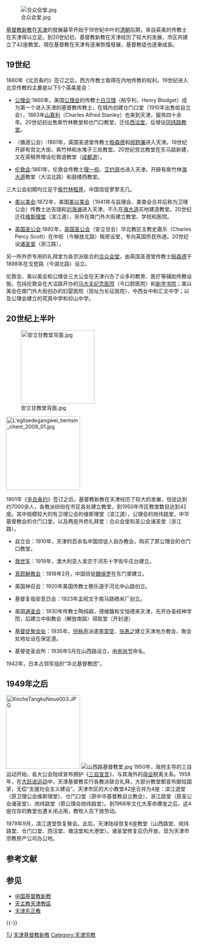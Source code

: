 [[File:合众会堂.jpg|right]]

[[基督教新教|基督教新教]]在[[天津|天津]]的發展最早开始于19世紀中叶的[[清朝|清朝]]后期，来自英美的传教士在天津得以立足。到20世纪初，基督教新教在天津经历了较大的发展，市区共建立了42座教堂。現在基督教在天津有逐漸恢復發展，基督教徒也逐漸成長。

== 19世纪 ==
1860年《北京条约》签订之后，西方传教士取得在内地传教的权利。19世纪进入北京传教的主要是以下5个英美差会：

*[[公理会|公理会]]:1860年，美国[[公理会|公理会]]的传教士[[白汉理|白汉理]]（柏亨利，Henry Blodget）成为第一个进入天津的基督教传教士，在城内创建仓门口堂（1910年出售给自立会），1863年[[山嘉利|山嘉利]]（Charles Alfred Stanley）也来到天津，服务四十余年。20世纪初出售紫竹林教堂和仓门口教堂，迁往[[西沽堂|西沽堂]]，后增设[[冈纬路教堂|冈纬路教堂]]。

*{{le|圣道会 (英国)|Methodist New Connexion|圣道堂}}（循道公会）:1861年，英国圣道堂传教士[[殷森德|殷森德]]和[[郝韪廉|郝韪廉]]进入天津。19世纪开辟有宫北大街、紫竹林和水堆子三处教堂。20世纪宫北教堂在东马路新建，又在英租界增设伦敦道教堂（[[成都道|成都道]]）。

*[[伦敦会|伦敦会]]:1861年，伦敦会传教士[[理一视|理一视]]、[[艾约瑟|艾约瑟]]也进入天津。开辟有紫竹林[[海大道|海大道]]教堂（大沽北路）和鼓楼西教堂。

三大公会初期均立足于[[紫竹林_(天津)|紫竹林]][[租界|租界]]，中国信徒寥寥无几。

*[[美以美会|美以美会]]:1872年，美国[[美以美会|美以美会]]（1941年与监理会、美普会合并后称为卫理公会）传教士达吉瑞和[[刘海澜|刘海澜]]进入天津，不久在[[海大道|海大道]]买地建造教堂。20世纪迁往[[维斯理堂|维斯理堂]]（滨江道），另外在南门外大街建立教堂、学校和医院。

*[[英国圣公会|英国圣公会]]:1892年，[[英国圣公会|英国圣公会]]（安立甘会）华北教区主教史嘉乐（Charles Percy Scott）在中街（今解放北路）租房设堂，专向英国侨民布道。20世纪设[[天津诸圣堂|诸圣堂]]（浙江路）。

另一所外侨专用的礼拜堂为各宗派联合的[[合众会堂|合众会堂]]，由英国圣道堂传教士[[殷森德|殷森德]]于1898年在戈登路（今湖北路）设立。

伦敦会、美以美会和公理会三大公会在天津兴办了众多的教育、医疗等辅助传教设施，包括伦敦会在大沽路开办的[[马大夫纪念医院|马大夫纪念医院]]（今口腔医院）和[[新学书院|新学书院]]；美以美会在南门外大街创办的妇婴医院（现址为长征医院）、中西女中和汇文中学；以及公理会建立的究真中学和仰山中学。

== 20世纪上半叶 ==
[[File:安立甘教堂背面.jpg|200px]]
 [[File:L'eglisedegangwei_tientsin_chent_2008_01.jpg|200px]]
1901年《[[辛丑条约|辛丑条约]]》签订之后，基督教新教在天津经历了较大的发展，信徒达到约7000余人，各教派纷纷在市区各处建立教堂，到1950年市区教堂数目达到42座。其中规模较大的有卫理公会的维斯理堂（滨江道），公理会的岗纬路堂，中华基督教会的仓门口堂，以及两座外侨礼拜堂：合众会堂和圣公会诸圣堂（浙江路）。

* 自立会：1910年，天津的百余名中国信徒人自办教会，购买了原公理会的仓门口教堂。

* [[救世军|救世军]]：1919年，澳大利亚人吴恋于河东十字街牛庄台建立。

* [[真耶稣教会|真耶稣教会]]：1918年2月，中国信徒[[魏保罗|魏保罗]]在东门里建立。

* 美国神召会：1920年美国传教士鲍乐道于河北中山路创立。

* 基督复临安息日会：1923年孟昭文于南马路晒米厂创立。

* 美国[[通圣会|通圣会]]：1930年传教士陶纯嘏，德维馥和文恒德来天津，先开办圣经神学院，后建立中街教会（解放南路）得胜堂（开封道）

* [[地方教会|基督徒聚会处]]：1935年，[[倪柝声|倪柝声]]派遣[[李常受|李常受]]、[[张愚之|张愚之]]建立天津地方教会，聚会处地址设在保定道。

* 基督徒圣会所：1936年5月在山西路设立，由[[宋尚节|宋尚节]]命名。

1942年，日本占领军组织“华北基督教团”。

== 1949年之后 ==
[[File:KircheTangkuNeue003.JPG|200px]]
[[File:山西路基督教堂.jpg|right]]
1950年，政府主导的三自运动开始，各大公会陆续宣布拥护《[[三自宣言|三自宣言]]》，与其海外的[[母会|母会]]脱离关系。1958年，在[[大跃进运动|大跃进运动]]中，天津基督教实行各教派联合礼拜，大部分教堂都宣布献给国家，无偿“支援社会主义建设”。天津市区的大小教堂42座合并为4座：滨江道堂（原卫理公会维斯理堂）、仓门口堂（原中华基督教自立教会）、浙江路堂（原圣公会诸圣堂）、岗纬路堂（原公理会岗纬路堂）。到1966年文化大革命爆发之后，这4座仅存的教堂也遭关闭占用，教牧人员下放劳动。

1979年9月，滨江道堂恢复聚会。此后，天津陆续恢复6座教堂（山西路堂、岗纬路堂、仓门口堂、西沽堂、塘沽堂和大港堂）。诸圣堂修复后仍开放，现为天津市宗教房产公司办公地。

== 参考文献 ==
{{Reflist|2}}

== 参见 ==
* [[中国基督教新教|中国基督教新教]]
* [[天主教天津教區|天主教天津教區]]
* [[天津东正教|天津东正教]]

{{-}}
{{中国各省|基督教新教}}
{{天津教堂|新}}
{{天津基督教传教士}}
[[Category:中国各省基督教新教|TJ]]
[[Category:天津基督教新教|]]
[[Category:天津宗教|Category:天津宗教]]